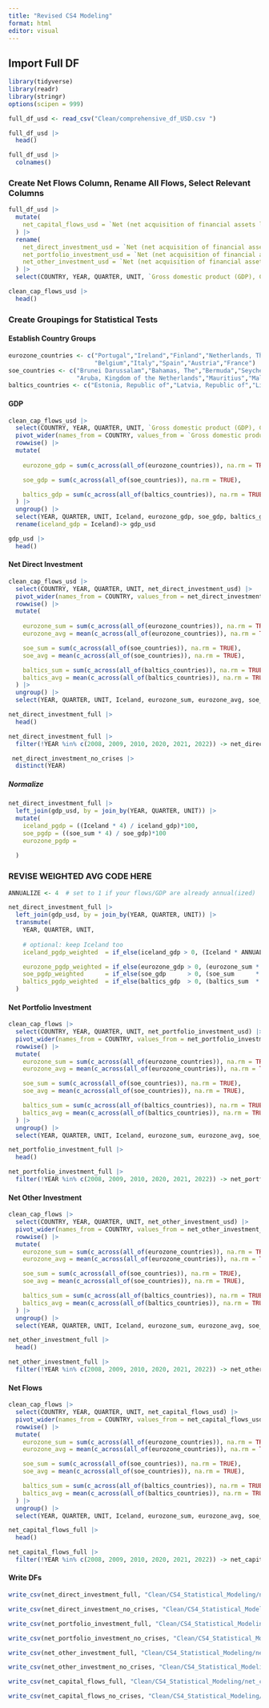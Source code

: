 ```yaml
---
title: "Revised CS4 Modeling"
format: html
editor: visual
---
```


## Import Full DF

```r
library(tidyverse)
library(readr)
library(stringr)
options(scipen = 999)
```

```r
full_df_usd <- read_csv("Clean/comprehensive_df_USD.csv ")
```
```r
full_df_usd |> 
  head()
```

```r
full_df_usd |> 
  colnames()
```


### Create Net Flows Column, Rename All Flows, Select Relevant Columns
```r
full_df_usd |> 
  mutate(
    net_capital_flows_usd = `Net (net acquisition of financial assets less net incurrence of liabilities) - Direct investment, Total financial assets/liabilities` + `Net (net acquisition of financial assets less net incurrence of liabilities) - Portfolio investment, Total financial assets/liabilities` + `Net (net acquisition of financial assets less net incurrence of liabilities) - Other investment, Total financial assets/liabilities`
  ) |> 
  rename(
    net_direct_investment_usd = `Net (net acquisition of financial assets less net incurrence of liabilities) - Direct investment, Total financial assets/liabilities`,
    net_portfolio_investment_usd = `Net (net acquisition of financial assets less net incurrence of liabilities) - Portfolio investment, Total financial assets/liabilities`,
    net_other_investment_usd = `Net (net acquisition of financial assets less net incurrence of liabilities) - Other investment, Total financial assets/liabilities`
  ) |> 
  select(COUNTRY, YEAR, QUARTER, UNIT, `Gross domestic product (GDP), Current prices, US dollar`, net_direct_investment_usd, net_portfolio_investment_usd, net_other_investment_usd, net_capital_flows_usd) -> clean_cap_flows_usd
```

```r
clean_cap_flows_usd |> 
  head()
```

### Create Groupings for Statistical Tests

#### Establish Country Groups

```r
eurozone_countries <- c("Portugal","Ireland","Finland","Netherlands, The",
                        "Belgium","Italy","Spain","Austria","France")
soe_countries <- c("Brunei Darussalam","Bahamas, The","Bermuda","Seychelles",
                   "Aruba, Kingdom of the Netherlands","Mauritius","Malta")
baltics_countries <- c("Estonia, Republic of","Latvia, Republic of","Lithuania, Republic of")

```

#### GDP

```r
clean_cap_flows_usd |> 
  select(COUNTRY, YEAR, QUARTER, UNIT, `Gross domestic product (GDP), Current prices, US dollar`) |> 
  pivot_wider(names_from = COUNTRY, values_from = `Gross domestic product (GDP), Current prices, US dollar`) |> 
  rowwise() |>
  mutate(
    
    eurozone_gdp = sum(c_across(all_of(eurozone_countries)), na.rm = TRUE),

    soe_gdp = sum(c_across(all_of(soe_countries)), na.rm = TRUE),

    baltics_gdp = sum(c_across(all_of(baltics_countries)), na.rm = TRUE)
  ) |> 
  ungroup() |> 
  select(YEAR, QUARTER, UNIT, Iceland, eurozone_gdp, soe_gdp, baltics_gdp) |> 
  rename(iceland_gdp = Iceland)-> gdp_usd
```

```r
gdp_usd |> 
  head()
```

#### Net Direct Investment

```r
clean_cap_flows_usd |> 
  select(COUNTRY, YEAR, QUARTER, UNIT, net_direct_investment_usd) |> 
  pivot_wider(names_from = COUNTRY, values_from = net_direct_investment_usd) |> 
  rowwise() |>
  mutate(
    
    eurozone_sum = sum(c_across(all_of(eurozone_countries)), na.rm = TRUE),
    eurozone_avg = mean(c_across(all_of(eurozone_countries)), na.rm = TRUE),

    soe_sum = sum(c_across(all_of(soe_countries)), na.rm = TRUE),
    soe_avg = mean(c_across(all_of(soe_countries)), na.rm = TRUE),

    baltics_sum = sum(c_across(all_of(baltics_countries)), na.rm = TRUE),
    baltics_avg = mean(c_across(all_of(baltics_countries)), na.rm = TRUE)
  ) |> 
  ungroup() |> 
  select(YEAR, QUARTER, UNIT, Iceland, eurozone_sum, eurozone_avg, soe_sum, soe_avg, baltics_sum, baltics_avg) -> net_direct_investment_full
```

```r
net_direct_investment_full |> 
  head()
```

```r
net_direct_investment_full |> 
  filter(!YEAR %in% c(2008, 2009, 2010, 2020, 2021, 2022)) -> net_direct_investment_no_crises
```

```r
 net_direct_investment_no_crises |> 
  distinct(YEAR)
```

##### Normalize

```r
net_direct_investment_full |> 
  left_join(gdp_usd, by = join_by(YEAR, QUARTER, UNIT)) |> 
  mutate(
    iceland_pgdp = ((Iceland * 4) / iceland_gdp)*100,
    soe_pgdp = ((soe_sum * 4) / soe_gdp)*100
    eurozone_pgdp = 
    
  )
```

### REVISE WEIGHTED AVG CODE HERE

```r
ANNUALIZE <- 4  # set to 1 if your flows/GDP are already annual(ized)

net_direct_investment_full |>
  left_join(gdp_usd, by = join_by(YEAR, QUARTER, UNIT)) |>
  transmute(
    YEAR, QUARTER, UNIT,
    
    # optional: keep Iceland too
    iceland_pgdp_weighted  = if_else(iceland_gdp > 0, (Iceland * ANNUALIZE / iceland_gdp) * 100, NA_real_),

    eurozone_pgdp_weighted = if_else(eurozone_gdp > 0, (eurozone_sum * ANNUALIZE / eurozone_gdp) * 100, NA_real_),
    soe_pgdp_weighted      = if_else(soe_gdp      > 0, (soe_sum      * ANNUALIZE / soe_gdp)      * 100, NA_real_),
    baltics_pgdp_weighted  = if_else(baltics_gdp  > 0, (baltics_sum  * ANNUALIZE / baltics_gdp)  * 100, NA_real_)
  )
```



#### Net Portfolio Investment

```r
clean_cap_flows |> 
  select(COUNTRY, YEAR, QUARTER, UNIT, net_portfolio_investment_usd) |> 
  pivot_wider(names_from = COUNTRY, values_from = net_portfolio_investment_usd) |> 
  rowwise() |>
  mutate(
    eurozone_sum = sum(c_across(all_of(eurozone_countries)), na.rm = TRUE),
    eurozone_avg = mean(c_across(all_of(eurozone_countries)), na.rm = TRUE),

    soe_sum = sum(c_across(all_of(soe_countries)), na.rm = TRUE),
    soe_avg = mean(c_across(all_of(soe_countries)), na.rm = TRUE),

    baltics_sum = sum(c_across(all_of(baltics_countries)), na.rm = TRUE),
    baltics_avg = mean(c_across(all_of(baltics_countries)), na.rm = TRUE)
  ) |>
  ungroup() |> 
  select(YEAR, QUARTER, UNIT, Iceland, eurozone_sum, eurozone_avg, soe_sum, soe_avg, baltics_sum, baltics_avg) -> net_portfolio_investment_full
```

```r
net_portfolio_investment_full |> 
  head()
```

```r
net_portfolio_investment_full |> 
  filter(!YEAR %in% c(2008, 2009, 2010, 2020, 2021, 2022)) -> net_portfolio_investment_no_crises
```

#### Net Other Investment

```r
clean_cap_flows |> 
  select(COUNTRY, YEAR, QUARTER, UNIT, net_other_investment_usd) |> 
  pivot_wider(names_from = COUNTRY, values_from = net_other_investment_usd) |> 
  rowwise() |>
  mutate(
    eurozone_sum = sum(c_across(all_of(eurozone_countries)), na.rm = TRUE),
    eurozone_avg = mean(c_across(all_of(eurozone_countries)), na.rm = TRUE),

    soe_sum = sum(c_across(all_of(soe_countries)), na.rm = TRUE),
    soe_avg = mean(c_across(all_of(soe_countries)), na.rm = TRUE),

    baltics_sum = sum(c_across(all_of(baltics_countries)), na.rm = TRUE),
    baltics_avg = mean(c_across(all_of(baltics_countries)), na.rm = TRUE)
  ) |>
  ungroup() |> 
  select(YEAR, QUARTER, UNIT, Iceland, eurozone_sum, eurozone_avg, soe_sum, soe_avg, baltics_sum, baltics_avg) -> net_other_investment_full
```

```r
net_other_investment_full |> 
  head()
```

```r
net_other_investment_full |> 
  filter(!YEAR %in% c(2008, 2009, 2010, 2020, 2021, 2022)) -> net_other_investment_no_crises
```

#### Net Flows

```r
clean_cap_flows |> 
  select(COUNTRY, YEAR, QUARTER, UNIT, net_capital_flows_usd) |> 
  pivot_wider(names_from = COUNTRY, values_from = net_capital_flows_usd) |> 
  rowwise() |>
  mutate(
    eurozone_sum = sum(c_across(all_of(eurozone_countries)), na.rm = TRUE),
    eurozone_avg = mean(c_across(all_of(eurozone_countries)), na.rm = TRUE),

    soe_sum = sum(c_across(all_of(soe_countries)), na.rm = TRUE),
    soe_avg = mean(c_across(all_of(soe_countries)), na.rm = TRUE),

    baltics_sum = sum(c_across(all_of(baltics_countries)), na.rm = TRUE),
    baltics_avg = mean(c_across(all_of(baltics_countries)), na.rm = TRUE)
  ) |>
  ungroup() |> 
  select(YEAR, QUARTER, UNIT, Iceland, eurozone_sum, eurozone_avg, soe_sum, soe_avg, baltics_sum, baltics_avg) -> net_capital_flows_full
```

```r
net_capital_flows_full |> 
  head()
```

```r
net_capital_flows_full |> 
  filter(!YEAR %in% c(2008, 2009, 2010, 2020, 2021, 2022)) -> net_capital_flows_no_crises
```

#### Write DFs

```r
write_csv(net_direct_investment_full, "Clean/CS4_Statistical_Modeling/net_direct_investment_full.csv")
```

```r
write_csv(net_direct_investment_no_crises, "Clean/CS4_Statistical_Modeling/net_direct_investment_no_crises.csv")
```

```r
write_csv(net_portfolio_investment_full, "Clean/CS4_Statistical_Modeling/net_portfolio_investment_full.csv")
```

```r
write_csv(net_portfolio_investment_no_crises, "Clean/CS4_Statistical_Modeling/net_portfolio_investment_no_crises.csv")
```

```r
write_csv(net_other_investment_full, "Clean/CS4_Statistical_Modeling/net_other_investment_full.csv")
```

```r
write_csv(net_other_investment_no_crises, "Clean/CS4_Statistical_Modeling/net_other_investment_no_crises.csv")
```

```r
write_csv(net_capital_flows_full, "Clean/CS4_Statistical_Modeling/net_capital_flows_full.csv")
```

```r
write_csv(net_capital_flows_no_crises, "Clean/CS4_Statistical_Modeling/net_capital_flows_no_crises.csv")
```




